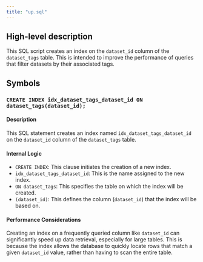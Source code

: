 ```yaml
---
title: "up.sql"
---
```


## High-level description
This SQL script creates an index on the `dataset_id` column of the `dataset_tags` table. This is intended to improve the performance of queries that filter datasets by their associated tags. 

## Symbols

### `CREATE INDEX idx_dataset_tags_dataset_id ON dataset_tags(dataset_id);`
#### Description
This SQL statement creates an index named `idx_dataset_tags_dataset_id` on the `dataset_id` column of the `dataset_tags` table. 

#### Internal Logic
* `CREATE INDEX`: This clause initiates the creation of a new index.
* `idx_dataset_tags_dataset_id`: This is the name assigned to the new index.
* `ON dataset_tags`: This specifies the table on which the index will be created.
* `(dataset_id)`: This defines the column (`dataset_id`) that the index will be based on.

#### Performance Considerations
Creating an index on a frequently queried column like `dataset_id` can significantly speed up data retrieval, especially for large tables. This is because the index allows the database to quickly locate rows that match a given `dataset_id` value, rather than having to scan the entire table. 
